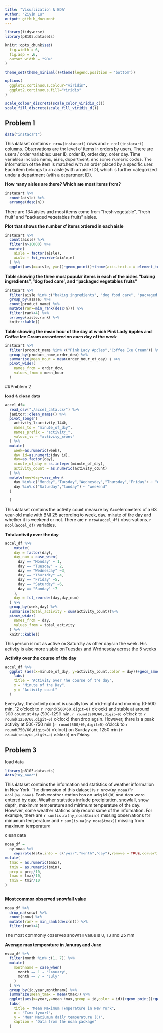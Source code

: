```yaml
---
title: "Visualization & EDA"
Author: "Ziyin Lu"
output: github_document
---
```


```r
library(tidyverse)
library(p8105.datasets)

knitr::opts_chunk$set(
  fig.width = 6,
  fig.asp = .6,
  outout.width = "90%"
)

theme_set(theme_minimal()+theme(legend.position = "bottom"))

options(
  ggplot2.continuous.colour="viridis",
  ggplot2.continuous.fill="viridis"
)

scale_colour_discrete(scale_color_viridis_d())
scale_fill_discrete(scale_fill_viridis_d())

```

## Problem 1

```r
data("instacart")
```

This dataset contains `r nrow(instacart)` rows and `r ncol(instacart)` columns.
Observations are the level of items in orders by users. There are users / order variables: user ID, order ID, order day, order day. Time variables include name, aisle, department, and some numeric codes. The information of the item is matched with an order placed by a specific user. Each item belongs to an aisle (with an aisle ID), which is further categorized under a department (with a department ID). 

**How many aisles are there? Which are most items from?**
```r
instacart %>% 
  count(aisle) %>% 
  arrange(desc(n))
```

There are 134 aisles and most items come from "fresh vegetable", "fresh fruit" and "packaged vegetables fruits" aisles.

**Plot that shows the number of items ordered in each aisle**
```r
instacart %>% 
  count(aisle) %>% 
  filter(n>10000) %>% 
  mutate(
    aisle = factor(aisle),
    aisle = fct_reorder(aisle,n)
  ) %>% 
  ggplot(aes(x=aisle, y=n))+geom_point()+theme(axis.text.x = element_text(angle=90, vjust=0.5,hjust=1))
```

**Table showing the three most popular items in each of the aisles “baking ingredients”, “dog food care”, and “packaged vegetables fruits”**

```r
instacart %>% 
  filter(aisle %in% c("baking ingredients", "dog food care", "packaged vegetables fruits") ) %>% 
  group_by(aisle) %>% 
  count(product_name) %>% 
  mutate(rank=min_rank(desc(n))) %>% 
  filter(rank<4) %>% 
  arrange(aisle,rank) %>% 
  knitr::kable()

```

**Table showing the mean hour of the day at which Pink Lady Apples and Coffee Ice Cream are ordered on each day of the week**

```r
instacart %>% 
  filter(product_name %in% c("Pink Lady Apples","Coffee Ice Cream")) %>% 
  group_by(product_name,order_dow) %>% 
  summarise(mean_hour = mean(order_hour_of_day) ) %>% 
  pivot_wider(
    names_from = order_dow,
    values_from = mean_hour
  )
```


##Problem 2

**load & clean data**
```r
accel_df=
  read_csv("./accel_data.csv") %>% 
  janitor::clean_names() %>% 
  pivot_longer(
    activity_1:activity_1440,
    names_to = "minute_of_day",
    names_prefix = "activity_",
    values_to = "activity_count"
  ) %>% 
  mutate(
    week=as.numeric(week),
    day_id=as.numeric(day_id),
    day=as.factor(day),
    minute_of_day = as.integer(minute_of_day),
    activity_count = as.numeric(activity_count)
  ) %>% 
  mutate(weekday=case_when(
    day %in% c("Monday","Tuesday","Wednesday","Thursday","Friday") ~ "weekday",
    day %in% c("Saturday","Sunday") ~ "weekend"
  )
    
  )

```

This dataset contains the activity count measure by Accelerometers of a 63 year-old male with BMI 25 according to week, day, minute of the day and whether it is weekend or not. There are `r nrow(accel_df)` observations, `r ncol(accel_df)` variables. 

**Total activity over the day**

```r
accel_df %>% 
    mutate(
    day = factor(day),
    day_num = case_when(
      day == "Monday" ~ 1,
      day == "Tuesday" ~ 2,
      day == "Wednesday" ~3,
      day == "Thursday" ~4,
      day == "Friday" ~5,
      day == "Saturday" ~6,
      day == "Sunday" ~7
    ),
    day = fct_reorder(day,day_num)
  ) %>% 
  group_by(week,day) %>% 
  summarise(total_activity = sum(activity_count))%>% 
  pivot_wider(
    names_from = day,
    values_from = total_activity
  ) %>% 
  knitr::kable()

```

This person is not as active on Saturday as other days in the week. His activity is also more stable on Tuesday and Wednesday across the 5 weeks

**Activity over the course of the day**

```r
accel_df %>% 
  ggplot (aes(x=minute_of_day, y=activity_count,color = day))+geom_smooth(se = FALSE)+
    labs(
    title = "Activity over the course of the day",
    x = "Minute of the Day",
    y = "Activity count"
  )
```

Everyday, the activity count is usually low at mid-night and morning (0-500 min, 12 o'clock to `r round(500/60,digit=0)` o'clock) and stable at around 300 count at day (500-1250 min, `r round(500/60,digit=0)` o'clock to `r round(1250/60,digit=0)` o'clock) then drop again.
However, there is a peak activity at 500-750 min (`r round(500/60,digit=0)` o'clock to `r round(750/60,digit=0)` o'clock)  on Sunday and 1250 min (`r round(1250/60,digit=0)` o'clock) on Friday.

## Problem 3

load data
```r
library(p8105.datasets)
data("ny_noaa")
```

This dataset contains the information and statistics of weather information in New York. The dimension of this dataset is `r nrow(ny_noaa)`*`r ncol(ny_noaa)`. Each weather station has an uniq id (id) and data were entered by date. Weather statistics include precipitation, snowfall, snow depth, maximum temperature and minimum temperature of the day. However, some weather stations only record some of the information. For example, there are `r sum(is.na(ny_noaa$tmin))` missing observations for minumum temperature and `r sum(is.na(ny_noaa$tmax))` missing from maximum temperature

clean data

```r
noaa_df = 
  ny_noaa %>% 
    separate(date,into = c("year","month","day"),remove = TRUE,convert = TRUE) %>% 
mutate(
  tmax = as.numeric(tmax),
  tmin = as.numeric(tmin),
  prcp = prcp/10,
  tmax = tmax/10,
  tmin = tmin/10
)
  
```

**Most common observed snowfall value**

```r
noaa_df %>% 
  drop_na(snow) %>% 
  count(snow) %>% 
  mutate(rank = min_rank(desc(n))) %>% 
  filter(rank<4)
```

The most commonly observed snowfall value is 0, 13 and 25 mm


**Average max temperature in Januray and June**

```r
noaa_df %>% 
  filter(month %in% c(1, 7)) %>% 
  mutate(
    monthname = case_when(
      month == 1 ~ "January",
      month == 7 ~ "July"
    )
  ) %>% 
  group_by(id,year,monthname) %>% 
  summarize(mean_tmax = mean(tmax)) %>% 
  ggplot(aes(x=year,y=mean_tmax,group = id,color = id))+geom_point()+geom_path()+ theme(legend.position = "none")+facet_grid(. ~ monthname)+
  labs(
    title = "Mean Maximum Temperature in New York",
    x = "Time (year)",
    y = "Mean Maxiumum daily temperature (C)",
    caption = "Data from the noaa package"
  )

```






























